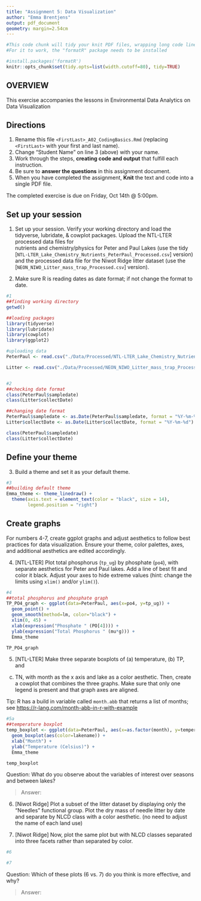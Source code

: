 ```yaml
---
title: "Assignment 5: Data Visualization"
author: "Emma Brentjens"
output: pdf_document
geometry: margin=2.54cm
---
```


```r
#This code chunk will tidy your knit PDF files, wrapping long code lines
#For it to work, the "formatR" package needs to be installed

#install.packages('formatR')
knitr::opts_chunk$set(tidy.opts=list(width.cutoff=80), tidy=TRUE)
```

## OVERVIEW

This exercise accompanies the lessons in Environmental Data Analytics on Data Visualization 

## Directions
1. Rename this file `<FirstLast>_A02_CodingBasics.Rmd` (replacing `<FirstLast>` with your first and last name).
2. Change "Student Name" on line 3 (above) with your name.
3. Work through the steps, **creating code and output** that fulfill each instruction.
4. Be sure to **answer the questions** in this assignment document.
5. When you have completed the assignment, **Knit** the text and code into a single PDF file.

The completed exercise is due on Friday, Oct 14th @ 5:00pm.



## Set up your session 
1. Set up your session. Verify your working directory and load the tidyverse, 
lubridate, & cowplot packages. Upload the NTL-LTER processed data files for  
nutrients and chemistry/physics for Peter and Paul Lakes (use the tidy 
[`NTL-LTER_Lake_Chemistry_Nutrients_PeterPaul_Processed.csv`] version) and 
the processed data file for the Niwot Ridge litter dataset (use the
[`NEON_NIWO_Litter_mass_trap_Processed.csv`] version). 

2. Make sure R is reading dates as date format; if not change the format to date.

```r
#1 
##finding working directory 
getwd()

##loading packages
library(tidyverse)
library(lubridate)
library(cowplot)
library(ggplot2)

#uploading data
PeterPaul <- read.csv("./Data/Processed/NTL-LTER_Lake_Chemistry_Nutrients_PeterPaul_Processed.csv")

Litter <- read.csv("./Data/Processed/NEON_NIWO_Litter_mass_trap_Processed.csv")


#2 
##checking date format
class(PeterPaul$sampledate)
class(Litter$collectDate)

##changing date format
PeterPaul$sampledate <- as.Date(PeterPaul$sampledate, format = "%Y-%m-%d")
Litter$collectDate <- as.Date(Litter$collectDate, format = "%Y-%m-%d")

class(PeterPaul$sampledate)
class(Litter$collectDate)

```
## Define your theme
3. Build a theme and set it as your default theme.

```r
#3
##building default theme
Emma_theme <- theme_linedraw() +
  theme(axis.text = element_text(color = "black", size = 14), 
        legend.position = "right")

```

## Create graphs
For numbers 4-7, create ggplot graphs and adjust aesthetics to follow best 
practices for data visualization. Ensure your theme, color palettes, axes, 
and additional aesthetics are edited accordingly.

4. [NTL-LTER] Plot total phosphorus (`tp_ug`) by phosphate (`po4`), with 
separate aesthetics for Peter and Paul lakes. Add a line of best fit and 
color it black. Adjust your axes to hide extreme values (hint: change the 
limits using `xlim()` and/or `ylim()`).

```r
#4
##total phosphorus and phosphate graph
TP_PO4_graph <- ggplot(data=PeterPaul, aes(x=po4, y=tp_ug)) +
  geom_point() +
  geom_smooth(method=lm, color="black") +
  xlim(0, 45) +
  xlab(expression("Phosphate " (PO[4]))) +
  ylab(expression("Total Phosphorus " (mu*g))) +
  Emma_theme

TP_PO4_graph

```


5. [NTL-LTER] Make three separate boxplots of (a) temperature, (b) TP, and 
(c) TN, with month as the x axis and lake as a color aesthetic. Then, create 
a cowplot that combines the three graphs. Make sure that only one legend is 
present and that graph axes are aligned. 

Tip: R has a build in variable called `month.abb` that returns a list of months;
see <https://r-lang.com/month-abb-in-r-with-example>

```r
#5a
##temperature boxplot 
temp_boxplot <- ggplot(data=PeterPaul, aes(x=as.factor(month), y=temperature_C)) +
  geom_boxplot(aes(color=lakename)) +
  xlab("Month") +
  ylab("Temperature (Celsius)") +
  Emma_theme

temp_boxplot

```

Question: What do you observe about the variables of interest over seasons 
and between lakes? 

> Answer: 

6. [Niwot Ridge] Plot a subset of the litter dataset by displaying only the 
"Needles" functional group. Plot the dry mass of needle litter by date and 
separate by NLCD class with a color aesthetic. (no need to adjust the name 
of each land use)

7. [Niwot Ridge] Now, plot the same plot but with NLCD classes separated into 
three facets rather than separated by color. 

```r
#6

#7


```
Question: Which of these plots (6 vs. 7) do you think is more effective, and why? 

> Answer: